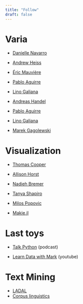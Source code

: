 ```yaml
---
title: "Follow"
draft: false
---
```


# Varia

- [Danielle Navarro](https://djnavarro.net/)

- [Andrew Heiss](https://www.andrewheiss.com/blog/)

- [Éric Mauvière](https://www.icem7.fr/)

- [Pablo Aguirre](https://pabloagn.com/)

- [Lino Galiana](https://pythonds.linogaliana.fr/)

- [Andreas Handel](https://www.andreashandel.com/posts.html)

- [Pablo Aguirre](https://pabloagn.com/)

- [Lino Galiana](https://pythonds.linogaliana.fr/)

- [Marek Gagolewski](https://www.gagolewski.com/#)

# Visualization

- [Thomas Cooper](https://cooper-thomas.com/)

- [Allison Horst](https://allisonhorst.com/allison-horst)

- [Nadieh Bremer](https://www.visualcinnamon.com/)

- [Tanya Shapiro](https://tanyaviz.com/)

- [Milos Popovic](https://milospopovic.net/)

- [Makie.jl](https://makie.org/)

# Last toys

- [Talk Python](https://talkpython.fm/episodes/all) (podcast)

- [Learn Data with Mark](https://www.youtube.com/@learndatawithmark) (youtube)

# Text Mining

- [LADAL](https://ladal.edu.au/textanalysis.html)
- [Corpus linguistics](https://corpling.hypotheses.org/author/corpling)